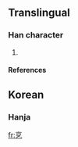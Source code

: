 ==Translingual==

===Han character===
{{Han char|rn=5|rad=乙|as=05|sn=6|four=|canj=卜口弓 (YRN)}}

# {{defn|Han}}

====References====
{{Han ref|kx=0084.141|dkj=|dj=|hdz=|uh=3414|ud=13332|bh=|bd=}}

==Korean==

===Hanja===
{{ko-hanja|hangeul=골|rv=gol|mr=kol|y=kol}}

[[fr:㐔]]